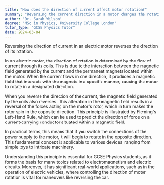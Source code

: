 ```yaml
---
title: "How does the direction of current affect motor rotation?"
summary: "Reversing the current direction in a motor changes the rotation direction of the motor."
author: "Dr. Sarah Wilson"
degree: "MSc in Physics, University College London"
tutor_type: "GCSE Physics Tutor"
date: 2024-03-04
---
```


Reversing the direction of current in an electric motor reverses the direction of its rotation.

In an electric motor, the direction of rotation is determined by the flow of current through its coils. This is due to the interaction between the magnetic field generated by the current and the permanent magnets located within the motor. When the current flows in one direction, it produces a magnetic field that interacts with the magnets in a specific manner, causing the motor to rotate in a designated direction.

When you reverse the direction of the current, the magnetic field generated by the coils also reverses. This alteration in the magnetic field results in a reversal of the forces acting on the motor's rotor, which in turn makes the rotor spin in the opposite direction. This principle is illustrated by Fleming's Left-Hand Rule, which can be used to predict the direction of force on a current-carrying conductor situated within a magnetic field.

In practical terms, this means that if you switch the connections of the power supply to the motor, it will begin to rotate in the opposite direction. This fundamental concept is applicable to various devices, ranging from simple toys to intricate machinery.

Understanding this principle is essential for GCSE Physics students, as it forms the basis for many topics related to electromagnetism and electric circuits. Moreover, it has significant real-world applications, such as in the operation of electric vehicles, where controlling the direction of motor rotation is vital for maneuvers like reversing the car.
    